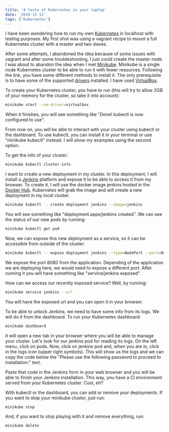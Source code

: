 ```yaml
---
title: 'A taste of Kubernetes in your laptop'
date: '2019-12-12'
tags: ['Kubernetes']
---
```


I have been wondering how to run my own [Kubernetes](https://kubernetes.io/docs/home/) in localhost with testing purposes. My first shot was using a vagrant recipe to mount a full Kubernetes cluster with a master and two slaves. 

After some attempts, I abandoned the idea because of some issues with vagrant and after some troubleshooting, I just could create the master node. I was about to abandon the idea when I met [Minikube](https://kubernetes.io/docs/tasks/tools/install-minikube/). Minikube is a single node Kubernetes cluster to be able to run it with fewer resources. Following the link, you have some different methods to install it. The only prerequisite is to have some of the supported [drivers](https://minikube.sigs.k8s.io/docs/reference/drivers/) installed. I have used [VirtualBox](https://www.virtualbox.org/).

To create your Kubernetes cluster, you have to run (this will try to allow 2GB of your memory for the cluster, so take it into account):

```bash
minikube start --vm-driver=virtualbox
```

When it finishes, you will see something like "Done! kubectl is now configured to use".

From now on, you will be able to interact with your cluster using kubectl or the dashboard. To use kubectl, you can install it in your terminal or use "minikube kubectl" instead. I will show my examples using the second option.

To get the info of your cluster:

```bash
minikube kubectl cluster-info
```

I want to create a new deployment in my cluster. In this deployment, I will install a [Jenkins](https://jenkins.io/) platform and expose it to be able to access it from my browser. To create it, I will use the docker image jenkins hosted in the [Docker Hub](https://hub.docker.com/_/jenkins/). Kubernetes will grab the image and will create a new deployment in my local cluster.

```bash
minikube kubectl -- create deployment jenkins --image=jenkins
```

You will see something like "deployment.apps/jenkins created". We can see the status of our new pods by running:

```bash
minikube kubectl get pod
```

Now, we can expose this new deployment as a service, so it can be accessible from outside of the cluster:

```bash
minikube kubectl -- expose deployment jenkins --type=NodePort --port=8080
```

We expose the port 8080 from the application. Depending of the application we are deploying here, we would need to expose a different port. After running it you will have something like "service/jenkins exposed".

How can we access our recently exposed service? Well, by running:

```bash
minikube service jenkins --url
```

You will have the exposed url and you can open it in your browser.

To be able to unlock Jenkins, we need to have some info from its logs. We will do it from the dashboard. To run your Kubernetes dashboard:

```bash
minikube dashboard
```

It will open a new tab in your browser where you will be able to manage your cluster. Let's look for our jenkins pod for reading its logs. On the left menu, click on pods. Now, click on jenkins pod and, when you are in, click in the logs icon (upper right symbols). This will show us the logs and we can copy the code below the "Please use the following password to proceed to installation:" text. 

Paste that code in the Jenkins form in your web browser and you will be able to finish your Jenkins installation. This way, you have a CI environment served from your Kubernetes cluster. Cool, eh?

With kubectl or the dashboard, you can add or remove your deployments. If you want to stop your minikube cluster, just run:

```bash
minikube stop
```

And, if you want to stop playing with it and remove everything, run:

```bash
minikube delete
```
